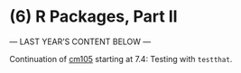 # (6) R Packages, Part II

--- LAST YEAR'S CONTENT BELOW ---

Continuation of [cm105](cm105.nb.html) starting at 7.4: Testing with `testthat`.

